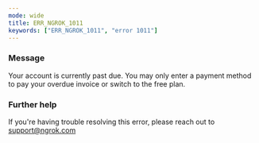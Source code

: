 ```yaml
---
mode: wide
title: ERR_NGROK_1011
keywords: ["ERR_NGROK_1011", "error 1011"]
---
```



### Message

Your account is currently past due. You may only enter a payment method to pay your overdue invoice or switch to the free plan.

<ErrorDetails />

### Further help

If you're having trouble resolving this error, please reach out to [support@ngrok.com](mailto:support@ngrok.com?subject=Help%20with%20ERR_NGROK_1011)
